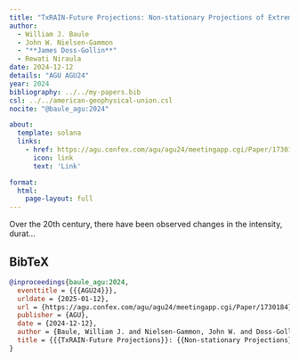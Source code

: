 ```yaml
---
title: "TxRAIN-Future Projections: Non-stationary Projections of Extreme Precipitation for Texas"
author:
  - William J. Baule
  - John W. Nielsen-Gammon
  - "**James Doss-Gollin**"
  - Rewati Niraula
date: 2024-12-12
details: "AGU AGU24"
year: 2024
bibliography: ../../my-papers.bib
csl: ../../american-geophysical-union.csl
nocite: "@baule_agu:2024"

about:
  template: solana
  links:
    - href: https://agu.confex.com/agu/agu24/meetingapp.cgi/Paper/1730184
      icon: link
      text: 'Link'

format:
  html:
    page-layout: full
---
```


Over the 20th century, there have been observed changes in the intensity, durat...

## BibTeX

```bibtex
@inproceedings{baule_agu:2024,
  eventtitle = {{{AGU24}}},
  urldate = {2025-01-12},
  url = {https://agu.confex.com/agu/agu24/meetingapp.cgi/Paper/1730184},
  publisher = {AGU},
  date = {2024-12-12},
  author = {Baule, William J. and Nielsen-Gammon, John W. and Doss-Gollin, James and Niraula, Rewati},
  title = {{{TxRAIN-Future Projections}}: {{Non-stationary Projections}} of {{Extreme Precipitation}} for {{Texas}}},
}
```